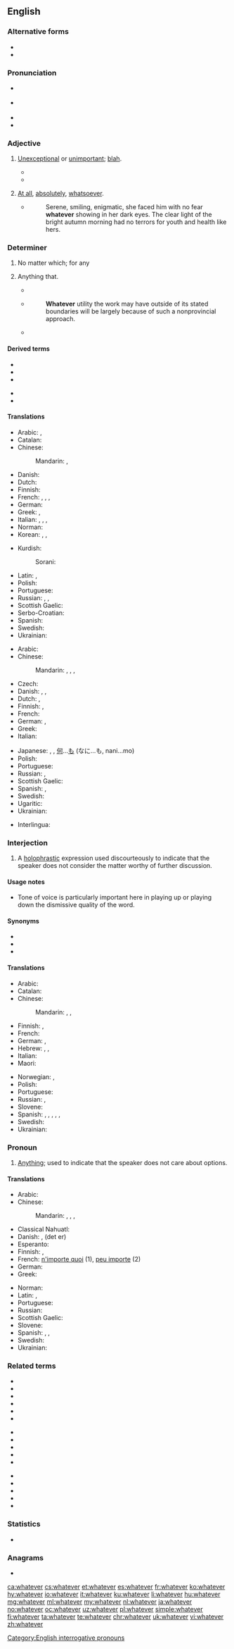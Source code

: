==English==

===Alternative forms===
* {{l|en|whatevah}}
* {{l|en|whatevuh}}

===Pronunciation===
* {{a|RP}} {{IPA|/ʍɒtˈɛvə/|lang=en}}
* {{a|GenAm}} {{IPA|/wʌtˈɛvɚ/|lang=en}}
* {{audio|en-us-whatever.ogg|Audio (US)|lang=en}}
* {{rhymes|ɛvə(r)|lang=en}}

===Adjective===
{{en-adj}}

# {{lb|en|colloquial}} [[unexceptional|Unexceptional]] or [[unimportant]]; [[blah]].
#* {{quote-newsgroup|year=1996|author=Mathias|title=Lake Placid Comments|newsgroup=rec.music.phish|passage=All in all, I guess I shouldn't be complaining, but the rest of the show, imho, was very '''whatever'''-ish.}}
#* {{quote-song|year=2007|author={{w|Avril Lavigne}}|title=[[w:Girlfriend (Avril Lavigne song)|Girlfriend]]|album={{w|The Best Damn Thing}}|passage=She's like so '''whatever'''&nbsp;/ You can do so much better}}
# {{lb|en|postpositive}} [[at all|At all]], [[absolutely]], [[whatsoever]].
#: {{ux|en|There is no point '''whatever''' in going on with this discussion.}}
#* {{RQ:EHough PrqsPrc|I|0045}}
#*: Serene, smiling, enigmatic, she faced him with no fear '''whatever''' showing in her dark eyes. The clear light of the bright autumn morning had no terrors for youth and health like hers.

===Determiner===
{{en-det}}

# No matter which; for any
#: {{ux|en|'''Whatever''' choice you make, there will be consequences.}}
# {{label|en|relative}} Anything that.
#: {{ux|en|'''Whatever''' you say is fine with me.}}
#* {{quote-book|year=1734|author={{w|Alexander Pope}}|title={{w|An Essay on Man}}|passage=And, spite of pride, in erring reason's spite, One truth is clear, '''whatever''' is, is right.}}
#* {{RQ:Schuster Hepaticae V|viii}}
#*: '''Whatever''' utility the work may have outside of its stated boundaries will be largely because of such a nonprovincial approach.
#* {{quote-magazine|year=2013|month=September-October|author={{w|Henry Petroski}}
|magazine={{w|American Scientist}}|title=[http://www.americanscientist.org/issues/pub/2013/5/the-evolution-of-eyeglasses The Evolution of Eyeglasses]
|passage=The ability of a segment of a glass sphere to magnify '''whatever''' is placed before it was known around the year 1000, when the spherical segment was called a reading stone, essentially what today we might term a frameless magnifying glass or plain glass paperweight.}}

====Derived terms====
{{der-top}}
* {{l|en|whatever creams your twinkie}}
* {{l|en|whatever floats your boat}}
* {{l|en|whatever it takes}}
{{der-mid}}
* {{l|en|whateverism}}
* {{l|en|whateverness}}
{{der-bottom}}

====Translations====
{{trans-top|no matter which; for any}}
* Arabic: {{t+|ar|أَيّ}}, {{t|ar|أَيَّمَا}}
* Catalan: {{t|ca|qualsevol}}
* Chinese: 
*: Mandarin: {{t|cmn|不管怎樣|sc=Hani}}, {{t|cmn|不管怎样|tr=bùguǎnzěnyàng|sc=Hani}}
* Danish: {{t+|da|uanset}}
* Dutch: {{t|nl|welke ... ook}}
* Finnish: {{t+|fi|tahansa|alt=minkä tahansa}}
* French: {{t+|fr|quel que soit}}, {{t+|fr|n'importe quel|m}}, {{t+|fr|n'importe quelle|f}}, {{t+|fr|peu importe}}
* German: {{t|de|Jacke wie Hose}}
* Greek: {{t+|el|ό,τι}}, {{t+|el|οτιδήποτε}}
* Italian: {{t+|it|qualunque}}, {{t+|it|qualsiasi}}, {{t+|it|qualsivoglia}}, {{t|it|come vuoi}}
* Norman: {{t|nrf|n'împorte tchi|alt=n'împorte tchi qu'}}
* Korean: {{t|ko|무엇이든|sc=Kore}}, {{t|ko|도대체 무엇이|sc=Kore}}, {{t|ko|것은 무엇이든지|sc=Kore}}
{{trans-mid}}
* Kurdish:
*: Sorani: {{t+|ku|هه‌رچی}}
* Latin: {{t+|la|quisquis}}, {{t|la|quidquid}}
* Polish: {{t+|pl|cokolwiek}}
* Portuguese: {{t|pt|qualquer que seja}}
* Russian: {{t|ru|како́й бы ни}}, {{t+|ru|любо́й}}, {{t|ru|како́й бы то ни́ бы́ло}}
* Scottish Gaelic: {{t|gd|ge be}}
* Serbo-Croatian: {{t|sh|koji god}}
* Spanish: {{t+|es|cualquier|m|f}}
* Swedish: {{t|sv|vad som helst}}
* Ukrainian: {{t-needed|uk}}
{{trans-bottom}}

{{trans-top|anything}}
* Arabic: {{t|ar|أَيّ شَيْء}}
* Chinese: 
*: Mandarin: {{t|cmn|[[無論]][[什麼]]|sc=Hani}}, {{t|cmn|[[无论]][[什么]]|tr=wúlùn shénme|sc=Hani}}, {{t|cmn|[[無論]][[何事]]|sc=Hani}}, {{t|cmn|[[无论]][[何事]]|tr=wúlùn héshì|sc=Hani}}
* Czech: {{t+|cs|cokoli}}
* Danish: {{t|da|hvad end}}, {{t|da|alt hvad}}, {{t|da|hvad som helst}}
* Dutch: {{t|nl|maakt niet uit}}, {{t|nl|het zal wel}}
* Finnish: {{t+|fi|tahansa|alt=mitä tahansa}}, {{t|fi|mikä ikinä}}
* French: {{t+|fr|quoi que}}
* German: {{t|de|was immer}}, {{t|de|was auch immer}}
* Greek: {{t+|el|ό,τι}}
* Italian: {{t|it|qualsiasi cosa}}
{{trans-mid}}
* Japanese: {{t|ja|何でも|tr=なんでも, nan-demo}}, {{t|ja|何事も|tr=なにごとも, nanigoto-mo}}, [[何]]...[[も]] (なに...も, nani...mo)
* Polish: {{t+|pl|cokolwiek}}
* Portuguese: {{t|pt|[[qualquer]] [[coisa]] [[que]]}}
* Russian: {{t|ru|всё, что|tr=vsjo, čto}} {{qualifier|read: vsjo, što}}, {{t+|ru|что́ бы ни}} {{qualifier|read: štó by ni}}
* Scottish Gaelic: {{t|gd|ge be dè}}
* Spanish: {{t|es|lo que sea que}}, {{t|es|cualquier cosa que}}
* Swedish: {{t|sv|vad som helst}}
* Ugaritic: {{t|uga|𐎎𐎐𐎎|tr=mnm|sc=Ugar}}
* Ukrainian: {{t-needed|uk}}
{{trans-bottom}}

{{checktrans-top}}
* Interlingua: {{t-check|ia|qualcunque}}
{{trans-mid}}
{{trans-bottom}}

===Interjection===
{{en-interj}}

# {{senseid|en|interjection}} {{label|en|colloquial|dismissive}} A [[holophrastic]] expression used discourteously to indicate that the speaker does not consider the matter worthy of further discussion.
#: {{ux|en|For the last time, brush your teeth! – '''Whatever'''!}}

====Usage notes====
* Tone of voice is particularly important here in playing up or playing down the dismissive quality of the word.

====Synonyms====
* {{l|en|so what}}
* {{l|en|whoopee do}}
* {{l|en|meh}}

====Translations====
{{trans-top|indicating the speaker does not care what someone says}}
* Arabic: {{t|ar|طُز}}
* Catalan: {{t|ca|el que tu diguis}}
* Chinese:
*: Mandarin: {{t|cmn|隨便|sc=Hani}}, {{t+|cmn|随便|tr=suíbiàn|sc=Hani}}, {{t|cmn|[[好]][[吧]]|tr=hǎo ba|sc=Hani}}
* Finnish: {{t|fi|miten vain}}, {{t+|fi|ihan sama}} {{qualifier|colloquial}}
* French: {{t+|fr|bof}}
* German: {{t+|de|naja}}, {{t+|de|egal}}
* Hebrew: {{t|he|שיהיה|tr=sheyihiyé}}, {{t|he|מה שתגיד|tr=ma shetagíd}} {{qualifier|adressing a male}}, {{t|he|מה שתגידי|tr=ma shetagídi}} {{qualifier|adressing a female}}
* Italian: {{t|it|vabbè}}
* Maori: {{t|mi|kāti}}
{{trans-mid}}
* Norwegian: {{t|no|samma det!}}, {{qualifier|teenage slang}} {{t+|no|whatever!}}
* Polish: {{t|pl|nieważne}}
* Portuguese: {{t|pt|tanto faz}}
* Russian: {{t+|ru|всё равно́|tr=vsjo ravnó}}, {{t|ru|ну и ла́дно}}
* Slovene: {{t|sl|karkoli}}
* Spanish: {{t|es|como sea}}, {{t+|es|filo}} {{qualifier|Chile}}, {{t|es|no importa}}, {{t|es|da igual}}, {{t|es|lo que tú digas}}, {{t+|es|bah}}
* Swedish: {{t|sv|jaja}}
* Ukrainian: {{t-needed|uk}}
{{trans-bottom}}

===Pronoun===
{{en-pron}}

# [[anything|Anything]]; used to indicate that the speaker does not care about options.
#: {{ux|en|I'll do '''whatever''' I can.}}
#: {{ux|en|Do you want Chinese or Mexican for lunch today? &mdash; '''Whatever'''.}}

====Translations====
{{trans-top|anything}}
* Arabic: {{t-needed|ar}}
* Chinese: 
*: Mandarin: {{qualifier|no exact equivalent}} {{t|cmn|[[不管]][[什麼]]|sc=Hani}}, {{t|cmn|[[不管]][[什么]]|tr=bùguǎn shénme|sc=Hani}}, {{t|cmn|隨便|sc=Hani}}, {{t+|cmn|随便|tr=suíbiàn|sc=Hani}}
* Classical Nahuatl: {{t|nci|tlein}}
* Danish: {{t|da|hvad som helst}}, (det er) {{t|da|ligegyldigt}}
* Esperanto: {{t|eo|kio ajn}}
* Finnish: {{t+|fi|tahansa|alt=mitä tahansa}}, {{t|fi|mikä ikinä}}
* French: [[n'importe quoi]] (1), [[peu importe]] (2)
* German: {{t+|de|egal}}
* Greek: {{t+|el|ό,τι}}
{{trans-mid}}
* Norman: {{t|nrf|n'împorte tchi}}
* Latin: {{t|la|quidquid}}, {{t+|la|quisquis}}
* Portuguese: {{t|pt|[[qualquer]] [[coisa]]}}
* Russian: {{t|ru|что уго́дно}} {{qualifier|read: što ugódno}}
* Scottish Gaelic: {{t|gd|ge be dè}}
* Slovene: {{t|sl|karkoli}}
* Spanish: {{t|es|no importa}}, {{t|es|da igual}}, {{t|es|lo que sea}}
* Swedish: {{t|sv|vad som helst}}
* Ukrainian: {{t-needed|uk}}
{{trans-bottom}}

===Related terms===
{{rel-top3}}
* {{l|en|however}}
* {{l|en|howsoever}}
* {{l|en|no matter what}}
* {{l|en|whatsoever}}
* {{l|en|whenever}}
* {{l|en|whensoever}}
{{rel-mid3}}
* {{l|en|wheresoever}}
* {{l|en|wherever}}
* {{l|en|whichever}}
* {{l|en|whichsoever}}
* {{l|en|whoever}}
{{rel-mid3}}
* {{l|en|whomever}}
* {{l|en|whomsoever}}
* {{l|en|whosoever}}
* {{l|en|whyever}}
* {{l|en|whysoever}}
{{rel-bottom}}

===Statistics===
* {{rank|George|influence|March|668|whatever|reach|secret|showed}}

===Anagrams===
* {{l|en|everwhat}}

[[Category:English interrogative pronouns]]

[[ca:whatever]]
[[cs:whatever]]
[[et:whatever]]
[[es:whatever]]
[[fr:whatever]]
[[ko:whatever]]
[[hy:whatever]]
[[io:whatever]]
[[it:whatever]]
[[ku:whatever]]
[[li:whatever]]
[[hu:whatever]]
[[mg:whatever]]
[[ml:whatever]]
[[my:whatever]]
[[nl:whatever]]
[[ja:whatever]]
[[no:whatever]]
[[oc:whatever]]
[[uz:whatever]]
[[pl:whatever]]
[[simple:whatever]]
[[fi:whatever]]
[[ta:whatever]]
[[te:whatever]]
[[chr:whatever]]
[[uk:whatever]]
[[vi:whatever]]
[[zh:whatever]]